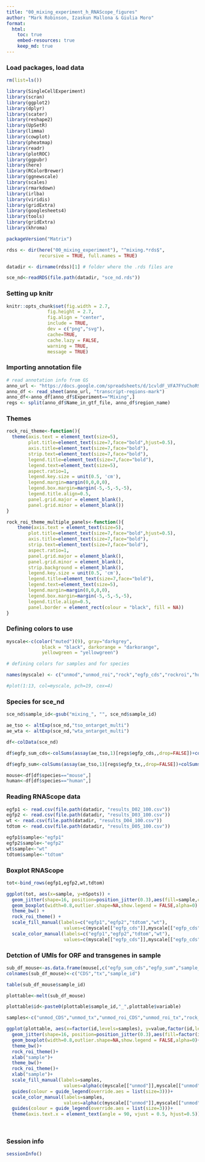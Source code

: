 ```yaml
---
title: "00_mixing_experiment_h_RNAScope_figures"
author: "Mark Robinson, Izaskun Mallona & Giulia Moro"
format: 
  html:
    toc: true
    embed-resources: true
    keep_md: true
---
```


### Load packages, load data 

```r

rm(list=ls())

library(SingleCellExperiment)
library(scran)
library(ggplot2)
library(dplyr)
library(scater)
library(reshape2)
library(UpSetR)
library(limma)
library(cowplot)
library(pheatmap)
library(readr)
library(plotROC)
library(ggpubr)
library(here)
library(RColorBrewer)
library(ggnewscale)
library(scales)
library(rmarkdown)
library(irlba)
library(viridis)
library(gridExtra)
library(googlesheets4)
library(tools)
library(gridExtra)
library(khroma)

packageVersion("Matrix")

rdss <- dir(here("00_mixing_experiment"), "^mixing.*rds$", 
            recursive = TRUE, full.names = TRUE)

datadir <- dirname(rdss)[1] # folder where the .rds files are 

sce_nd<-readRDS(file.path(datadir, "sce_nd.rds"))

```

### Setting up knitr 

```r

knitr::opts_chunk$set(fig.width = 2.7,
               fig.height = 2.7,
               fig.align = "center",
               include = TRUE,
               dev = c("png","svg"),
               cache=TRUE,
               cache.lazy = FALSE,
               warning = TRUE,
               message = TRUE)

```

### Importing annotation file

```r

# read annotation info from GS
anno_url <- "https://docs.google.com/spreadsheets/d/1cvldF_VFA7FYuChoR9a4SIpYcZ1aS80yThNT3iP4T00/edit#gid=978414281"
anno_df <- read_sheet(anno_url, "transcript-regions-mark") 
anno_df<-anno_df[anno_df$Experiment=="Mixing",]
regs <- split(anno_df$Name_in_gtf_file, anno_df$region_name)

```

### Themes

```r

rock_roi_theme<-function(){
  theme(axis.text = element_text(size=5), 
        plot.title=element_text(size=7,face="bold",hjust=0.5),
        axis.title=element_text(size=7,face="bold"),
        strip.text=element_text(size=7,face="bold"),
        legend.title=element_text(size=7,face="bold"),
        legend.text=element_text(size=5),
        aspect.ratio=1,
        legend.key.size = unit(0.5, 'cm'),
        legend.margin=margin(0,0,0,0),
        legend.box.margin=margin(-5,-5,-5,-5),
        legend.title.align=0.5,
        panel.grid.major = element_blank(),
        panel.grid.minor = element_blank())
}

rock_roi_theme_multiple_panels<-function(){
    theme(axis.text = element_text(size=5), 
        plot.title=element_text(size=7,face="bold",hjust=0.5),
        axis.title=element_text(size=7,face="bold"),
        strip.text=element_text(size=7,face="bold"),
        aspect.ratio=1,
        panel.grid.major = element_blank(),
        panel.grid.minor = element_blank(),
        strip.background = element_blank(),
        legend.key.size = unit(0.5, 'cm'),
        legend.title=element_text(size=7,face="bold"),
        legend.text=element_text(size=5),
        legend.margin=margin(0,0,0,0),
        legend.box.margin=margin(-5,-5,-5,-5),
        legend.title.align=0.5,
        panel.border = element_rect(colour = "black", fill = NA))
}

```

### Defining colors to use

```r

myscale<-c(color("muted")(9), gray="darkgrey", 
             black = "black", darkorange = "darkorange",
             yellowgreen = "yellowgreen")

# defining colors for samples and for species

names(myscale) <- c("unmod","unmod_roi","rock","egfp_cds","rockroi","human","unknown","mouse","tdtom_cds","no_detection","doublets","low","high")

#plot(1:13, col=myscale, pch=19, cex=4)

```

### Species for sce_nd

```r

sce_nd$sample_id<-gsub("mixing_", "", sce_nd$sample_id)

ae_tso <- altExp(sce_nd,"tso_ontarget_multi")
ae_wta <- altExp(sce_nd,"wta_ontarget_multi")

df<-colData(sce_nd)

df$egfp_sum_cds<-colSums(assay(ae_tso,1)[regs$egfp_cds,,drop=FALSE])+colSums(assay(ae_wta,1)[regs$egfp_cds,,drop=FALSE])

df$egfp_sum<-colSums(assay(ae_tso,1)[regs$egfp_tx,,drop=FALSE])+colSums(assay(ae_wta,1)[regs$egfp_tx,,drop=FALSE])

mouse<-df[df$species=="mouse",]
human<-df[df$species=="human",]

```

### Reading RNAScope data

```r
egfp1 <- read.csv(file.path(datadir, "results_D02_100.csv"))
egfp2 <- read.csv(file.path(datadir, "results_D03_100.csv"))
wt <- read.csv(file.path(datadir, "results_D04_100.csv"))
tdtom <- read.csv(file.path(datadir, "results_D05_100.csv")) 

egfp1$sample<-"egfp1"
egfp2$sample<-"egfp2"
wt$sample<-"wt"
tdtom$sample<-"tdtom"

```

### Boxplot RNAScope

```r

tot<-bind_rows(egfp1,egfp2,wt,tdtom)

ggplot(tot, aes(x=sample, y=nSpots)) + 
  geom_jitter(shape=16, position=position_jitter(0.3),aes(fill=sample,color=sample),alpha=0.3,size=1,show.legend = FALSE) + 
  geom_boxplot(width=0.8,outlier.shape=NA,show.legend = FALSE,alpha=0) +
  theme_bw() +
  rock_roi_theme() +
  scale_fill_manual(labels=c("egfp1","egfp2","tdtom","wt"),
                     values=c(myscale[["egfp_cds"]],myscale[["egfp_cds"]],myscale[["tdtom_cds"]],myscale[["no_detection"]]))+
  scale_color_manual(labels=c("egfp1","egfp2","tdtom","wt"),
                     values=c(myscale[["egfp_cds"]],myscale[["egfp_cds"]],myscale[["tdtom_cds"]],myscale[["no_detection"]]))


```

### Detction of UMIs for ORF and transgenes in sample

```r

sub_df_mouse<-as.data.frame(mouse[,c("egfp_sum_cds","egfp_sum","sample_id")])
colnames(sub_df_mouse)<-c("CDS","tx","sample_id")

table(sub_df_mouse$sample_id)

plottable<-melt(sub_df_mouse)

plottable$id<-paste0(plottable$sample_id,"_",plottable$variable)

samples<-c("unmod_CDS","unmod_tx","unmod_roi_CDS","unmod_roi_tx","rock_CDS","rock_tx","rockroi_CDS","rockroi_tx")

ggplot(plottable, aes(x=factor(id,levels=samples), y=value,factor(id,levels=samples))) + 
  geom_jitter(shape=16, position=position_jitter(0.3),aes(fill=factor(id,levels=samples),color=factor(id,levels=samples)),size=1,show.legend = FALSE)+
  geom_boxplot(width=0.8,outlier.shape=NA,show.legend = FALSE,alpha=0)+
  theme_bw()+
  rock_roi_theme()+
  xlab("sample")+
  theme_bw()+
  rock_roi_theme()+
  xlab("sample")+
  scale_fill_manual(labels=samples, 
                     values=alpha(c(myscale[["unmod"]],myscale[["unmod"]],myscale[["unmod_roi"]],myscale[["unmod_roi"]],myscale[["rock"]],myscale[["rock"]],myscale[["rockroi"]],myscale[["rockroi"]]),c(rep(c(0.3,0.1),4))))+
  guides(colour = guide_legend(override.aes = list(size=3)))+
  scale_color_manual(labels=samples, 
                     values=alpha(c(myscale[["unmod"]],myscale[["unmod"]],myscale[["unmod_roi"]],myscale[["unmod_roi"]],myscale[["rock"]],myscale[["rock"]],myscale[["rockroi"]],myscale[["rockroi"]]),c(rep(c(0.3,0.1),4))))+
  guides(colour = guide_legend(override.aes = list(size=3)))+
  theme(axis.text.x = element_text(angle = 90, vjust = 0.5, hjust=0.5))
  
                    

```

### Session info

```r

sessionInfo()

```

